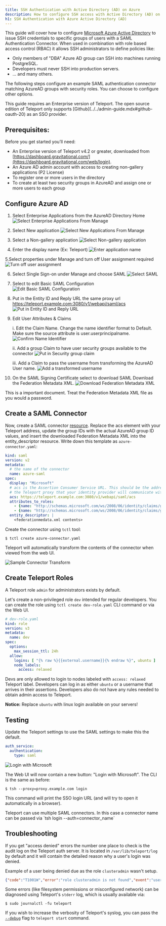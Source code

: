 ```yaml
---
title: SSH Authentication with Active Directory (AD) on Azure
description: How to configure SSH access with Active Directory (AD) on Azure using Teleport
h1: SSH Authentication with Azure Active Directory (AD)
---
```


This guide will cover how to configure [Microsoft Azure Active Directory](https://azure.microsoft.com/en-us/services/active-directory/) to issue
SSH credentials to specific groups of users with a SAML Authentication Connector. When used in combination with role
based access control (RBAC) it allows SSH administrators to define policies
like:

* Only members of "DBA" Azure AD group can SSH into machines running PostgreSQL.
* Developers must never SSH into production servers.
* ... and many others.

The following steps configure an example SAML authentication connector matching AzureAD groups with security roles.  You can choose to configure other options.

<Admonition type="warning" title="Version Warning">
This guide requires an Enterprise version of Teleport. The open source
edition of Teleport only supports [Github](../../admin-guide.mdx#github-oauth-20) as
an SSO provider.
</Admonition>

## Prerequisites:

Before you get started you’ll need:

- An Enterprise version of Teleport v4.2 or greater, downloaded from [https://dashboard.gravitational.com/](https://dashboard.gravitational.com/web/login).
- An Azure AD admin account with access to creating non-gallery applications (P2 License)
- To register one or more users in the directory
- To create at least two security groups in AzureAD and assign one or more users to each group

## Configure Azure AD

1. Select Enterprise Applications from the AzureAD Directory Home
  ![Select Enterprise Applications From Manage](../../../img/azuread/azuread-1-home.png)

2. Select New application
  ![Select New Applications From Manage](../../../img/azuread/azuread-2-newapp.png)

3. Select a Non-gallery application
   ![Select Non-gallery application](../../../img/azuread/azuread-3-selectnongalleryapp.png)

4. Enter the display name (Ex: Teleport)
   ![Enter application name](../../../img/azuread/azuread-4-enterappname.png)

5.Select properties under Manage and turn off User assignment required
   ![Turn off user assignment](../../../img/azuread/azuread-5-turnoffuserassign.png)

6. Select Single Sign-on under Manage and choose SAML
   ![Select SAML](../../../img/azuread/azuread-6-selectsaml.png)

7. Select to edit Basic SAML Configuration
   ![Edit Basic SAML Configuration](../../../img/azuread/azuread-7-editbasicsaml.png)

8. Put in the Entity ID and Reply URL the same proxy url https://teleport.example.com:3080/v1/webapi/saml/acs
   ![Put in Entity ID and Reply URL](../../../img/azuread/azuread-8-entityandreplyurl.png)

9. Edit User Attributes & Claims

    i. Edit the Claim Name.  Change the name identifier format to Default. Make sure the source attribute is user.userprincipalname.
   ![Confirm Name Identifier](../../../img/azuread/azuread-9a-nameidentifier.png)

    ii. Add a group Claim to have user security groups available to the connector
   ![Put in Security group claim](../../../img/azuread/azuread-9b-groupclaim.png)

    iii. Add a Claim to pass the username from transforming the AzureAD User name.
   ![Add a transformed username](../../../img/azuread/azuread-9c-usernameclaim.png)


10. On the SAML Signing Certificate select to download SAML Download the Federation Metadata XML.
   ![Download Federation Metadata XML](../../../img/azuread/azuread-10-fedmeatadataxml.png)


<Admonition type="warning" title="Important">
This is a important document.  Treat the Federation Metadata XML file as you would a password.
</Admonition>

## Create a SAML Connector

Now, create a SAML connector [resource](../../admin-guide.mdx#resources).  Replace the acs element with your Teleport address, update the group IDs with the actual AzureAD group ID values, and insert the downloaded Federation Metadata XML into the entity_descriptor resource.
Write down this template as `azure-connector.yaml`:

```yaml
kind: saml
version: v2
metadata:
  # the name of the connector
  name: azure-saml
spec:
  display: "Microsoft"
  # acs is the Assertion Consumer Service URL. This should be the address of
  # the Teleport proxy that your identity provider will communicate with.
  acs: https://teleport.example.com:3080/v1/webapi/saml/acs
  attributes_to_roles:
    - {name: "http://schemas.microsoft.com/ws/2008/06/identity/claims/groups", value: "<group id 930210...>", roles: ["admin"]}
    - {name: "http://schemas.microsoft.com/ws/2008/06/identity/claims/groups", value: "<group id 93b110...>", roles: ["dev"]}
  entity_descriptor: |
    <federationmedata.xml contents>
```

Create the connector using `tctl` tool:

```bsh
$ tctl create azure-connector.yaml
```

<Admonition type="tip" title="FYI">
Teleport will automatically transform the contents of the connector when viewed from the web UI.
</Admonition>

 ![Sample Connector Transform](../../../img/azuread/azuread-12-sampleconnector.png)

## Create Teleport Roles

A Teleport role `admin` for administrators exists by default.

Let's create a non-privileged role `dev` intended for regular developers.
You can create the role using `tctl create dev-role.yaml` CLI command
or via the Web UI.

```yaml
# dev-role.yaml
kind: role
version: v3
metadata:
  name: dev
spec:
  options:
    max_session_ttl: 24h
  allow:
    logins: [ "{% raw %}{{external.username}}{% endraw %}", ubuntu ]
    node_labels:
      access: relaxed
```

Devs are only allowed to login to nodes labeled with `access: relaxed`
Teleport label. Developers can log in as either `ubuntu` or a username that
arrives in their assertions. Developers also do not have any rules needed to
obtain admin access to Teleport.

**Notice:** Replace `ubuntu` with linux login available on your servers!

## Testing

Update the Teleport settings to use the SAML settings to make this the default.
```yaml
auth_service:
  authentication:
    type: saml
```
![Login with Microsoft](../../../img/azuread/azure-11-loginwithmsft.png)

The Web UI will now contain a new button: "Login with Microsoft". The CLI is
the same as before:

```bsh
$ tsh --proxy=proxy.example.com login
```

This command will print the SSO login URL (and will try to open it
automatically in a browser).

<Admonition type="tip" title="Tip">
Teleport can use multiple SAML connectors. In this case a connector name
can be passed via `tsh login --auth=connector_name`
</Admonition>

## Troubleshooting

If you get "access denied" errors the number one place to check is the audit
log on the Teleport auth server. It is located in `/var/lib/teleport/log` by
default and it will contain the detailed reason why a user's login was denied.

Example of a user being denied due as the role `clusteradmin` wasn't setup.
```json
{"code":"T1001W","error":"role clusteradmin is not found","event":"user.login","method":"saml","success":false,"time":"2019-06-15T19:38:07Z","uid":"cd9e45d0-b68c-43c3-87cf-73c4e0ec37e9"}
```
Some errors (like filesystem permissions or misconfigured network) can be
diagnosed using Teleport's `stderr` log, which is usually available via:

```bsh
$ sudo journalctl -fu teleport
```

If you wish to increase the verbosity of Teleport's syslog, you can pass the
[`--debug`](../../cli-docs.mdx#teleport-start) flag to `teleport start` command.
